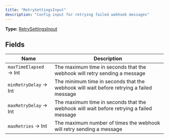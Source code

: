```yaml
---
title: "RetrySettingsInput"
description: "Config input for retrying failed webhook messages"
---
```


**Type:** [RetrySettingsInput](/api-reference/types/retrysettingsinput)

## Fields

| Name | Description |
|------|-------------|
| `maxTimeElapsed` → Int | The maximum time in seconds that the webhook will retry sending a message |
| `minRetryDelay` → Int | The minimum time in seconds that the webhook will wait before retrying a failed message |
| `maxRetryDelay` → Int | The maximum time in seconds that the webhook will wait before retrying a failed message |
| `maxRetries` → Int | The maximum number of times the webhook will retry sending a message |

